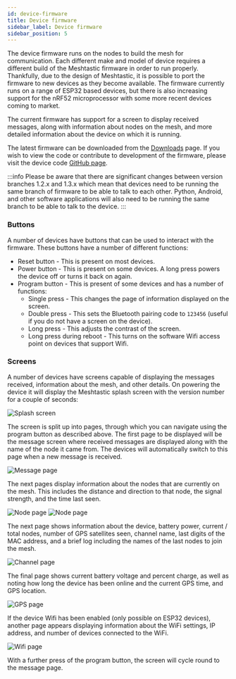 ```yaml
---
id: device-firmware
title: Device firmware
sidebar_label: Device firmware
sidebar_position: 5
---
```


The device firmware runs on the nodes to build the mesh for communication. Each different make and model of device requires a different build of the Meshtastic firmware in order to run properly. Thankfully, due to the design of Meshtastic, it is possible to port the firmware to new devices as they become available. The firmware currently runs on a range of ESP32 based devices, but there is also increasing support for the nRF52 microprocessor with some more recent devices coming to market.

The current firmware has support for a screen to display received messages, along with information about nodes on the mesh, and more detailed information about the device on which it is running.

The latest firmware can be downloaded from the [Downloads](/downloads) page. If you wish to view the code or contribute to development of the firmware, please visit the device code <a href="https://github.com/meshtastic/Meshtastic-device">GitHub page</a>.

:::info
Please be aware that there are significant changes between version branches 1.2.x and 1.3.x which mean that devices need to be running the same branch of firmware to be able to talk to each other. Python, Android, and other software applications will also need to be running the same branch to be able to talk to the device.
:::

### Buttons

A number of devices have buttons that can be used to interact with the firmware. These buttons have a number of different functions:

- Reset button - This is present on most devices.
- Power button - This is present on some devices. A long press powers the device off or turns it back on again.
- Program button - This is present of some devices and has a number of functions:
  - Single press - This changes the page of information displayed on the screen.
  - Double press - This sets the Bluetooth pairing code to `123456` (useful if you do not have a screen on the device).
  - Long press - This adjusts the contrast of the screen.
  - Long press during reboot - This turns on the software Wifi access point on devices that support Wifi.

### Screens

A number of devices have screens capable of displaying the messages received, information about the mesh, and other details. On powering the device it will display the Meshtastic splash screen with the version number for a couple of seconds:

![Splash screen](/img/screen/mesh-splash.jpg)

The screen is split up into pages, through which you can navigate using the program button as described above. The first page to be displayed will be the message screen where received messages are displayed along with the name of the node it came from. The devices will automatically switch to this page when a new message is received.

![Message page](/img/screen/mesh-message.jpg)

The next pages display information about the nodes that are currently on the mesh. This includes the distance and direction to that node, the signal strength, and the time last seen.

![Node page](/img/screen/mesh-node1.jpg) ![Node page](/img/screen/mesh-node2.jpg)

The next page shows information about the device, battery power, current / total nodes, number of GPS satellites seen, channel name, last digits of the MAC address, and a brief log including the names of the last nodes to join the mesh.

![Channel page](/img/screen/mesh-channel.jpg)

The final page shows current battery voltage and percent charge, as well as noting how long the device has been online and the current GPS time, and GPS location.

![GPS page](/img/screen/mesh-gps.jpg)

If the device Wifi has been enabled (only possible on ESP32 devices), another page appears displaying information about the WiFi settings, IP address, and number of devices connected to the WiFi.

![Wifi page](/img/screen/mesh-wifi.jpg)

With a further press of the program button, the screen will cycle round to the message page.
